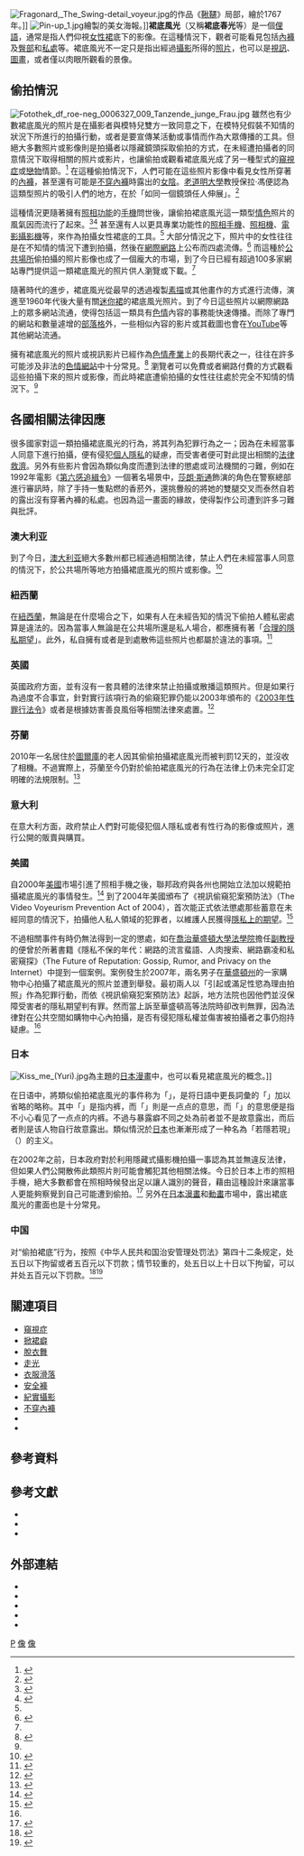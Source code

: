 {{update|time=2019-01-17T07:24:23+00:00}}
{{noteTA
|G1 = IT
|1=zh-hans:本能; zh-tw:第六感追緝令; zh-hk:本能;
}}
[[File:Fragonard,_The_Swing-detail_voyeur.jpg|thumb]]的作品《[[鞦韆|鞦韆]]》局部，繪於1767年。]]
[[File:Pin-up_1.jpg|thumb]]繪製的美女海報。]]'''裙底風光'''（又稱'''裙底春光'''等）是一個[[俚語|俚語]]，通常是指人們仰視[[女性|女性]][[裙|裙]]底下的影像。在這種情況下，觀者可能看見包括[[內褲|內褲]]及[[臀|臀部]]和[[私處|私處]]等。裙底風光不一定只是指出經過[[攝影|攝影]]所得的[[相片|照片]]，也可以是[[視訊|視訊]]、[[繪畫|圖畫]]，或者僅以肉眼所觀看的景像。

== 偷拍情況 ==
[[File:Fotothek_df_roe-neg_0006327_009_Tanzende_junge_Frau.jpg|thumb]]
雖然也有少數裙底風光的照片是在攝影者與模特兒雙方一致同意之下，在模特兒假裝不知情的狀況下所進行的拍攝行動，或者是要宣傳某活動或事情而作為大眾傳播的工具。但絕大多數照片或影像則是拍攝者以隱藏鏡頭採取偷拍的方式，在未經遭拍攝者的同意情況下取得相關的照片或影片，也讓偷拍或觀看裙底風光成了另一種型式的[[窺視症|窺視症]]或[[戀物|戀物]]情節。<ref name = "Yale">{{Cite book | author = The Future of Reputation: Gossip, Rumor, and Privacy on the Internet | title = Daniel J. Solove | location =  | publisher = [[耶魯大學出版社|耶魯大學出版社]] | date = 2008年10月28日 | pages = p.166 | ISBN = 9780300144222 | accessdate = 2011年5月14日 | url = http://books.google.com.tw/books?id=F6liiKZwX_oC&printsec=frontcover&dq=The+Future+of+Reputation:+Gossip,+Rumor,+and+Privacy+on+the+Internet&hl=zh-TW&ei=Do7OTbG7A4PEvgOnwLycCg&sa=X&oi=book_result&ct=book-preview-link&resnum=1&ved=0CC4QuwUwAA#v=onepage&q&f=false | language= en | quote =  }}</ref> 在這種偷拍情況下，人們可能在這些照片影像中看見女性所穿著的[[內褲|內褲]]，甚至還有可能是[[不穿內褲|不穿內褲]]時露出的[[女陰|女陰]]。[[老道明大學|老道明大學]]教授保拉·馮便認為這類型照片的吸引人們的地方，在於「如同一個鏡頭任人伸展」。<ref>{{Cite book | author = Sex Crimes Investigation: Catching and Prosecuting the Perpetrators | title = Robert L. Snow | location =  | publisher = [[格林伍德出版集團|格林伍德出版集團]] | date = 2006年4月30日 | pages = p.146 | ISBN = 0275989348 | accessdate = 2011年5月14日 | url = http://books.google.com.tw/books?id=eu0wMK_GBCgC&printsec=frontcover&dq=Sex+Crimes+Investigation:+Catching+and+Prosecuting+the+Perpetrators&hl=zh-TW&ei=HozOTfioE420vgOS86WfCg&sa=X&oi=book_result&ct=book-preview-link&resnum=1&ved=0CDUQuwUwAA#v=onepage&q&f=false | language= en | quote =  }}</ref>

這種情況更隨著擁有[[照相機|照相功能]]的[[行動電話|手機]]問世後，讓偷拍裙底風光這一類型[[情色|情色]]照片的風氣因而流行了起來。<ref>{{Cite web |url= http://www.nytimes.com/2003/12/11/technology/hold-it-right-there-and-drop-that-camera.html |title= Hold It Right There, And Drop That Camera |author= Jo Napolitano |date= 2003年12月11日 |publisher= 《[[紐約時報|紐約時報]]》（[[紐約時報公司|紐約時報公司]]） |language= en |accessdate= 2011年5月14日 |quote= ... the proliferation of camera phones had helped give new life to "up skirt" or "down blouse" photography. |archive-date= 2011年3月11日 |archive-url= https://web.archive.org/web/20110311113116/http://www.nytimes.com/2003/12/11/technology/hold-it-right-there-and-drop-that-camera.html |dead-url= no }}</ref><ref name = "HAPriv">{{Cite web |url= http://the.honoluluadvertiser.com/article/2004/Jan/18/ln/ln20a.html |title= Privacy issues plague picture phones |author= Michael Tsai |date= 2004年1月18日 |publisher= 《[[檀香山廣告人報|檀香山廣告人報]]》（[[甘尼特傳播公司|甘尼特傳播公司]]） |language= en |accessdate= 2011年5月14日 |quote= But, because of the growing popularity of camera-equipped cell. |archive-date= 2018年12月25日 |archive-url= https://web.archive.org/web/20181225143737/http://the.honoluluadvertiser.com/article/2004/Jan/18/ln/ln20a.html%20 |dead-url= no }}</ref> 甚至還有人以更具專業功能性的[[照相手機|照相手機]]、[[數位照相機|照相機]]、[[電影攝影機|電影攝影機]]等，來作為拍攝女性裙底的工具。<ref name = "Yale"/> 大部分情況之下，照片中的女性往往是在不知情的情況下遭到拍攝，然後在[[網際網路|網際網路]]上公布而四處流傳。<ref>{{Cite book | author = Sex in Consumer Culture: The Erotic Content of Media And Marketing | title = Tom Reichert和Jacqueline Lambiase | location =  | publisher = Routledge | date = 2005年9月6日 | pages =  | ISBN =  9780805850901 | accessdate = 2011年5月15日 | url = http://books.google.com.tw/books?id=m4QOu_ko4okC&printsec=frontcover&dq=Sex+in+Consumer+Culture:+The+Erotic+Content+of+Media+And+Marketing&hl=zh-TW&ei=Yv_OTeO3PIKmuAOBhsymCg&sa=X&oi=book_result&ct=book-preview-link&resnum=1&ved=0CDYQuwUwAA#v=onepage&q&f=false | language= en | quote =  }}</ref> 而這種於[[公共空間|公共場所]]偷拍攝的照片影像也成了一個龐大的市場，到了今日已經有超過100多家網站專門提供這一類裙底風光的照片供人瀏覽或下載。<ref name = "Yale"/>

隨著時代的進步，裙底風光從最早的透過複製[[素描|素描]]或其他畫作的方式進行流傳，演進至1960年代後大量有關[[迷你裙|迷你裙]]的裙底風光照片。到了今日這些照片以網際網路上的眾多網站流通，使得包括這一類具有[[色情|色情]]內容的事務能快速傳播。而除了專門的網站和數量遽增的[[部落格|部落格]]外，一些相似內容的影片或其截圖也會在[[YouTube|YouTube]]等其他網站流通。

擁有裙底風光的照片或視訊影片已經作為[[色情產業|色情產業]]上的長期代表之一，往往在許多可能涉及非法的[[成人網站|色情網站]]中十分常見。<ref name = "SeatUpskirt">{{Cite web |url= http://community.seattletimes.nwsource.com/archive/?date=20020920&slug=voyeur20m0 |title= 'Upskirt' photographs deemed lewd but legal |author= Maureen O'Hagan |date= 2002年9月20日 |publisher= 《[[西雅圖時報|西雅圖時報]]》（[[西雅圖時報|西雅圖時報公司]]） |language= en |accessdate= 2011年5月14日 |quote= So-called "upskirt cams," sometimes called "upskirt photos" or "upskirt voyeur pictures," are a hot commodity in the world of Internet pornography. |archive-date= 2011年9月17日 |archive-url= https://web.archive.org/web/20110917214728/http://community.seattletimes.nwsource.com/archive/?date=20020920&slug=voyeur20m0 |dead-url= no }}</ref> 瀏覽者可以免費或者網路付費的方式觀看這些拍攝下來的照片或影像，而此時裙底遭偷拍攝的女性往往處於完全不知情的情況下。<ref name = "SeatUpskirt"/>

== 各國相關法律因應 ==
很多國家對這一類拍攝裙底風光的行為，將其列為犯罪行為之一；因為在未經當事人同意下進行拍攝，便有侵犯[[隱私|個人隱私]]的疑慮，而受害者便可對此提出相關的[[法律救濟|法律救濟]]。另外有些影片會因為類似角度而遭到法律的懲處或司法機關的刁難，例如在1992年電影《[[第六感追緝令|第六感追緝令]]》一個著名場景中，[[莎朗·斯通|莎朗·斯通]]飾演的角色在警察總部進行審訊時，除了手持一隻點燃的香菸外，還挑釁般的將她的雙腿交叉而泰然自若的露出沒有穿著內褲的私處。也因為這一畫面的緣故，使得製作公司遭到許多刁難與批評。

=== 澳大利亚 ===
到了今日，[[澳大利亚|澳大利亚]]絕大多數州都已經通過相關法律，禁止人們在未經當事人同意的情況下，於公共場所等地方拍攝裙底風光的照片或影像。<ref>{{Cite web |url= http://www.smh.com.au/news/cameras--videos/upskirting-to-become-a-crime/2006/07/28/1153816375391.html |title= Upskirting to become a crime |author=  |date= 2006年7月28日 |publisher= 《[[雪梨晨鋒報|雪梨晨鋒報]]》（[[費爾法克斯媒體公司|費爾法克斯媒體公司]]） |language= en |accessdate= 2011年5月14日 |quote= Voyeurs who secretly take pictures up women's skirts or down their blouses will face a crackdown under draft uniform national laws criminalizing the practice. |archive-date= 2012年11月2日 |archive-url= https://web.archive.org/web/20121102105111/http://www.smh.com.au/news/cameras--videos/upskirting-to-become-a-crime/2006/07/28/1153816375391.html |dead-url= no }}</ref>

=== 紐西蘭 ===
在[[紐西蘭|紐西蘭]]，無論是在什麼場合之下，如果有人在未經告知的情況下偷拍人體私密處算是違法的。因為當事人無論是在公共場所還是私人場合，都應擁有著「[[隱私預期|合理的隱私期望]]」。此外，私自擁有或者是到處散佈這些照片也都屬於違法的事項。<ref>{{Cite web |url= http://www.nzherald.co.nz/legislation/news/article.cfm?c_id=247&objectid=10412411 |title= Law to stop voyeurs filming people |author=  |date= 2006年11月25日 |publisher= 《[[紐西蘭先鋒報|紐西蘭先鋒報]]》（[[APN新聞暨媒體公司|APN新聞暨媒體公司]]） |language= en |accessdate= 2011年5月14日 |quote= The punishment can be up to three years' imprisonment. |archive-date= 2014年8月9日 |archive-url= https://web.archive.org/web/20140809203306/http://www.nzherald.co.nz/legislation/news/article.cfm?c_id=247&objectid=10412411 |dead-url= no }}</ref>

=== 英國 ===
英國政府方面，並有沒有一套具體的法律來禁止拍攝或散播這類照片。但是如果行為過度不合事宜，針對實行該項行為的偷窺犯罪仍能以2003年頒布的《[[2003年性罪行法令|2003年性罪行法令]]》或者是根據妨害善良風俗等相關法律來處置。<ref>{{cite news |language = en | author =  | coauthors =  | url =  | title = Upskirt' pictures on the rise | publisher = 《[[每日電訊報|每日電訊報]]》 | pages =  | date = 2009年2月25日 | accessdate = 2011年5月14日}}</ref>

=== 芬蘭 ===
2010年一名居住於[[圖爾庫|圖爾庫]]的老人因其偷偷拍攝裙底風光而被判罰12天的{{link-en|罰款額度|Day-fine}}，並沒收了相機。不過實際上，芬蘭至今仍對於偷拍裙底風光的行為在法律上仍未完全訂定明確的法規限制。<ref>{{Cite web |url= http://www.hs.fi/kotimaa/artikkeli/Naisten+takamuksia+Turussa+kuvannut+mies+sai+sakot+ja+menetti+kameransa/1135259115993 |title= Naisten takamuksia Turussa kuvannut mies sai sakot ja menetti kameransa |author= Marko Hämäläinen |date= 2010年5月8日 |publisher= 《[[赫爾辛基日報|赫爾辛基日報]]》（[[薩諾瑪公司|薩諾瑪公司]]） |language=  |accessdate= 2011年5月14日 |quote=  |archive-date= 2010年8月22日 |archive-url= https://web.archive.org/web/20100822020528/http://www.hs.fi/kotimaa/artikkeli/Naisten+takamuksia+Turussa+kuvannut+mies+sai+sakot+ja+menetti+kameransa/1135259115993 |dead-url= no }}{{fi}}</ref>

=== 意大利 ===
在意大利方面，政府禁止人們對可能侵犯個人隱私或者有性行為的影像或照片，進行公開的販賣與購買。{{cn}}

=== 美國 ===
自2000年[[美國|美國]]市場引進了照相手機之後，聯邦政府與各州也開始立法加以規範拍攝裙底風光的事情發生。<ref>{{Cite web |url= http://www.ncvc.org/ncvc/AGP.Net/Components/documentViewer/Download.aspxnz?DocumentID=40459 |title= Video Voyeurism Laws |author=  |date= 2005年7月 |publisher= 全美犯罪受害者中心 |language= en |accessdate= 2011年5月14日 |quote=  |archive-date= 2012年6月24日 |archive-url= https://web.archive.org/web/20120624122149/http://www.ncvc.org/ncvc/AGP.Net/Components/documentViewer/Download.aspxnz?DocumentID=40459 |dead-url= no }}</ref> 到了2004年美國頒布了《視訊偷窺犯案預防法》（The Video Voyeurism Prevention Act of 2004），首次能正式依法懲處那些蓄意在未經同意的情況下，拍攝他人私人領域的犯罪者，以維護人民獲得[[隐私预期|隱私上的期望]]。<ref>{{Cite web |url= http://www.govtrack.us/congress/bill.xpd?bill=s108-1301 |title= S. 1301:Video Voyeurism Prevention Act of 2004 |author=  |date= 2006年11月25日 |publisher= [[GovTrack.us|美國政府追蹤網站]] |language= en |accessdate= 2011年5月14日 |quote=  }}</ref>

不過相關事件有時仍無法得到一定的懲處，如在[[喬治華盛頓大學|喬治華盛頓大學]][[法學院|法學院]]擔任[[教授|副教授]]的{{link-en|丹尼爾·沙勒夫|Daniel J. Solove}}便曾於所著書籍《隱私不保的年代：網路的流言蜚語、人肉搜索、網路霸凌和私密窺探》（The Future of Reputation: Gossip, Rumor, and Privacy on the Internet）中提到一個案例。案例發生於2007年，兩名男子在[[華盛頓州|華盛頓州]]的一家購物中心拍攝了裙底風光的照片並遭到舉發。最初兩人以「引起或滿足性慾為理由拍照」作為犯罪行動，而依《視訊偷窺犯案預防法》起訴，地方法院也因他們並沒保障受害者的隱私期望判有罪。然而當上訴至華盛頓高等法院時卻改判無罪，因為法律對在公共空間如購物中心內拍攝，是否有侵犯隱私權並傷害被拍攝者之事仍抱持疑慮。<ref name = "Yale"/>

=== 日本 ===
{{See also|:ja:パンチラ|l1=パンチラ|不穿內褲咖啡廳}}
[[File:Kiss_me_(Yuri).jpg|thumb]]為主題的[[日本漫畫|日本漫畫]]中，也可以看見裙底風光的概念。]]

在日语中，將類似偷拍裙底風光的事件称为「{{jp|j=パンチラ|rm=panchira}}」，是将日語中更長詞彙的「{{lang|ja|パンツがチラりと見える}}」加以省略的略称。其中「{{lang|ja|パンツ}}」是指内裤，而「{{lang|ja|ちらり}}」則是一点点的意思，而「{{lang|ja|パンツがチラりと見える}}」的意思便是指不小心看见了一点点的内裤。不過与暴露癖不同之处為前者並不是故意露出，而后者則是该人物自行故意露出。類似情況於[[日本|日本]]也漸漸形成了一种名為「若隱若現」（{{lang|ja|チラリズム}}）的主义。

在2002年之前，日本政府對於利用隱藏式攝影機拍攝一事認為其並無違反法律，但如果人們公開散佈此類照片則可能會觸犯其他相關法條。今日於日本上市的照相手機，絕大多數都會在照相時候發出足以讓人識別的聲音，藉由這種設計來讓當事人更能夠察覺到自己可能遭到偷拍。<ref>{{Cite web |url= http://www.nytimes.com/2002/09/09/news/09iht-btcrime_ed3_.html |title= In Japan, phones make mischief |author= Miki Tanikawa |date= 2002年9月9日 |publisher= 《[[紐約時報|紐約時報]]》（[[紐約時報公司|紐約時報公司]]） |language= en |accessdate= 2011年5月14日 |quote= Mindful of such dangers, mobile network operators such as J-Phone have set up the phones so that releasing the shutter causes the phone to emit words like "Cheese!" or "Click!" Still, the sound may not be noticed in noisy public places such as stations, and some underground technology shops offer to undo the sound trigger for a price. |archive-date= 2014年8月10日 |archive-url= https://web.archive.org/web/20140810050509/http://www.nytimes.com/2002/09/09/news/09iht-btcrime_ed3_.html |dead-url= no }}</ref> 另外在[[日本漫畫|日本漫畫]]和[[日本動畫|動畫]]市場中，露出裙底風光的畫面也是十分常見。

=== 中国 ===
对“偷拍裙底”行为，按照《中华人民共和国治安管理处罚法》第四十二条规定，处五日以下拘留或者五百元以下罚款；情节较重的，处五日以上十日以下拘留，可以并处五百元以下罚款。<ref>{{Cite web |url = http://opinion.people.com.cn/n/2014/0612/c1003-25140780.html |title = 遏制“裙底偷拍”关键是要让违法者“悔不该” |author = 毕晓哲 |date = 2014-06-12 |publisher = 人民网 |language = zh-cn |accessdate = 2019-11-21 |archive-date = 2015-05-02 |archive-url = https://web.archive.org/web/20150502212740/http://opinion.people.com.cn/n/2014/0612/c1003-25140780.html |dead-url = no }}</ref><ref>{{Cite web |url = http://www.gov.cn/ziliao/flfg/2005-08/29/content_27130.htm |title = 中华人民共和国治安管理处罚法（主席令第三十八号） |author =  |date = 2005-08-29 |publisher = 中国政府门户网站 |language = zh-cn |accessdate = 2019-11-21 |quote = 第四十二条　有下列行为之一的，处五日以下拘留或者五百元以下罚款；情节较重的，处五日以上十日以下拘留，可以并处五百元以下罚款：……（六）偷窥、偷拍、窃听、散布他人隐私的。 |archive-date = 2019-09-05 |archive-url = https://web.archive.org/web/20190905113014/http://www.gov.cn/ziliao/flfg/2005-08/29/content_27130.htm |dead-url = no }}</ref>

== 關連項目 ==
{{Commons|Category:Upskirt}}
* [[窺視症|窺視症]]
* [[掀裙癖|掀裙癖]]
* [[脫衣舞|脫衣舞]]
* [[走光_(行為)|走光]]
* [[衣服滑落|衣服滑落]]
* [[安全褲|安全褲]]
* [[紀實攝影|紀實攝影]]
* [[不穿內褲|不穿內褲]]
* {{link-en|純粹攝影|Straight photography}}
* {{link-en|色情類型列表|List of pornographic sub-genres}}

== 參考資料 ==
{{reflist|2}}

== 參考文獻 ==
{{refbegin}}
* {{ja}}{{Cite book | author = ワコール宣伝部 | title = 実用版 下着おもしろ雑学事典 | location =  | publisher = [[講談社|講談社]] | date = 1986年9月 | pages =  | ISBN = 4062025590 | accessdate = 2011年5月14日 | url =  | language=  | quote =  }}
* {{ja}}{{Cite book | author = 林美一 | title = 時代風俗考証事典 | location =  | publisher = [[河出書房新社|河出書房新社]] | date = 2001年1月 | pages =  | ISBN = 4309223672 | accessdate = 2011年5月14日 | url = | language=  | quote =  }}
* {{ja}}{{Cite book | author = 井上章一 | title = パンツが見える。―羞恥心の現代史 | location =  | publisher = [[朝日新聞社|朝日新聞社]] | date = 2002年5月 | pages =  | ISBN = 9784022598004 | accessdate = 2011年5月14日 | url =  | language=  | quote =  }}
{{refend}}

==外部連結==
{{refbegin}}
* {{zh-tw}}{{Cite web |url= http://www.rclaw.com.tw/SwTextDetail.asp?Gid=6525 |title= 偷拍裙底風光無罪〈解說：張貴閔律師〉 |author= 張貴閔 |date=  |publisher= 聯晟法網 |language=  |accessdate= 2011年5月14日 |quote=  }}
* {{en}}{{Cite web |url= http://www.epic.org/privacy/gender/ |title= Gender and Electronic Privacy |author=  |date=  |publisher= [[美國電子隱私權資料資訊中心|美國電子隱私權資料資訊中心]] |language=  |accessdate= 2011年5月14日 |quote=  |archive-date= 2018年12月25日 |archive-url= https://web.archive.org/web/20181225143735/https://www.epic.org/privacy/gender/%20 |dead-url= no }}
* {{en}}{{Cite web |url= http://www.caslon.com.au/photonote1.htm |title= Unauthorized photos |author=  |date=  |publisher= Caslon Analytics note |language=  |accessdate= 2011年5月14日 |quote=  |deadurl= yes |archiveurl= https://web.archive.org/web/20061206155249/http://www.caslon.com.au/photonote1.htm |archivedate= 2006年12月6日 }}
* {{en}}{{Cite web |url= http://www.businessweek.com/magazine/content/05_32/b3946008_mz001.htm |title= Surveillance Society: The Experts Speak |author=  |date= 2005年8月8日 |publisher= 《[[商業周刊|商業周刊]]》 |language=  |accessdate= 2011年5月14日 |quote=  |deadurl= yes |archiveurl= https://web.archive.org/web/20110526003912/http://www.businessweek.com/magazine/content/05_32/b3946008_mz001.htm |archivedate= 2011年5月26日 }}
*{{en}}{{Cite web | url=http://www.biography.com/news/marilyn-monroe-seven-year-itch-dress-photos | title=Behind-the-Scenes of Marilyn Monroe's Iconic Flying Skirt (PHOTOS) | date=2014-09-15 | work=Sam Shaw Inc. | accessdate=2015-06-05 | archive-date=2015-06-08 | archive-url=https://web.archive.org/web/20150608011356/http://www.biography.com/news/marilyn-monroe-seven-year-itch-dress-photos | dead-url=no }}
{{refend}}

[[Category:戀物|P]]
[[Category:色情|像]]
[[Category:性俗語|像]]